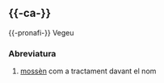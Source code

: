 {{vegeu|mn|Mn|MN}}

== {{-ca-}} ==
{{-pronafi-}} Vegeu {{m|ca|mossèn}}

=== Abreviatura ===
{{entrada|ca|abreviatura}}

# [[mossèn]] com a tractament davant el nom
